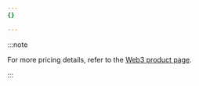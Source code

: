 ```yaml
---
{}

---
```


:::note


For more pricing details, refer to the [Web3 product page](https://www.cloudflare.com/application-services/products/web3/).


:::
